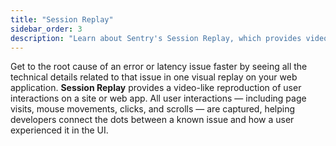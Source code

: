 ```yaml
---
title: "Session Replay"
sidebar_order: 3
description: "Learn about Sentry's Session Replay, which provides video-like reproductions of user interactions on a site or web app."
---
```



<Include name="beta-note-session-replay.mdx" />


Get to the root cause of an error or latency issue faster by seeing all the technical details related to that issue in one visual replay on your web application. **Session Replay** provides a video-like reproduction of user interactions on a site or web app. All user interactions — including page visits, mouse movements, clicks, and scrolls — are captured, helping developers connect the dots between a known issue and how a user experienced it in the UI.

